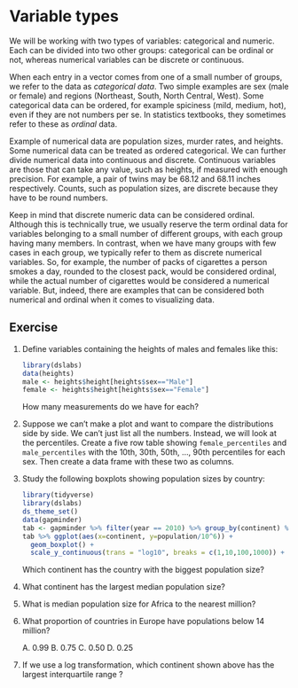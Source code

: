 # Variable types

We will be working with two types of variables: categorical and numeric. Each can be divided into two other groups: categorical can be ordinal or not, whereas numerical variables can be discrete or continuous.

When each entry in a vector comes from one of a small number of groups, we refer to the data as _categorical data_. Two simple examples are sex (male or female) and regions (Northeast, South, North Central, West). Some categorical data can be ordered, for example spiciness (mild, medium, hot), even if they are not numbers per se. In statistics textbooks, they sometimes refer to these as _ordinal_ data. 

Example of numerical data are population sizes, murder rates, and heights. Some numerical data can be treated as ordered categorical. We can further divide numerical data into continuous and discrete. Continuous variables are those that can take any value, such as heights, if measured with enough precision. For example, a pair of twins may be 68.12 and 68.11 inches respectively. Counts, such as population sizes, are discrete because they have to be round numbers.

Keep in mind that discrete numeric data can be considered ordinal. Although this is technically true, we usually reserve the term ordinal data for variables belonging to a small number of different groups, with each group having many members. In contrast, when we have many groups with few cases in each group, we typically refer to them as discrete numerical variables. So, for example, the number of packs of cigarettes a person smokes a day, rounded to the closest pack, would be considered ordinal, while the actual number of cigarettes would be considered a numerical variable. But, indeed, there are examples that can be considered both numerical and ordinal when it comes to visualizing data.

## Exercise {-}

1. Define variables containing the heights of males and females like this:

    ```r
    library(dslabs)
    data(heights)
    male <- heights$height[heights$sex=="Male"]
    female <- heights$height[heights$sex=="Female"]
    ```

    How many measurements do we have for each?


2. Suppose we can't make a plot and want to compare the distributions side by side. We can't just list all the numbers. Instead, we will look at the percentiles. Create a five row table showing `female_percentiles` and `male_percentiles` with the 10th, 30th, 50th, ..., 90th percentiles for each sex. Then create a data frame with these two as columns.

    
3. Study the following boxplots showing population sizes by country:

    ```r
    library(tidyverse)
    library(dslabs)
    ds_theme_set()
    data(gapminder)
    tab <- gapminder %>% filter(year == 2010) %>% group_by(continent) %>% select(continent, population)  
    tab %>% ggplot(aes(x=continent, y=population/10^6)) + 
      geom_boxplot() + 
      scale_y_continuous(trans = "log10", breaks = c(1,10,100,1000)) + ylab("Population in millions")
    ```
    
    Which continent has the country with the biggest population size?
    
4. What continent has the largest median population size?
    
    
5. What is median population size for Africa to the nearest million? 
    
    
6. What proportion of countries in Europe have populations below 14 million?
    
    A. 0.99
    B. 0.75
    C. 0.50
    D. 0.25
    
7. If we use a log transformation, which continent shown above has the largest interquartile range ?
    
